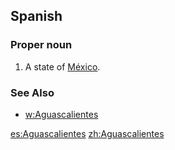 ==Spanish==
===Proper noun===
{{es-proper noun}}
# A state of [[México]].
===See Also===
*[[w:Aguascalientes]]

[[es:Aguascalientes]]
[[zh:Aguascalientes]]